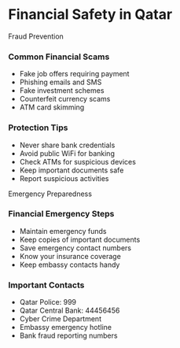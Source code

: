# Financial Safety in Qatar

<ContentSection>
  <IconHeading icon="shield">Fraud Prevention</IconHeading>

### Common Financial Scams

<ul>
  <li>Fake job offers requiring payment</li>
  <li>Phishing emails and SMS</li>
  <li>Fake investment schemes</li>
  <li>Counterfeit currency scams</li>
  <li>ATM card skimming</li>
</ul>

### Protection Tips

<ul>
  <li>Never share bank credentials</li>
  <li>Avoid public WiFi for banking</li>
  <li>Check ATMs for suspicious devices</li>
  <li>Keep important documents safe</li>
  <li>Report suspicious activities</li>
</ul>

</ContentSection>

<ContentSection>
  <IconHeading icon="alert">Emergency Preparedness</IconHeading>

### Financial Emergency Steps

<ul>
  <li>Maintain emergency funds</li>
  <li>Keep copies of important documents</li>
  <li>Save emergency contact numbers</li>
  <li>Know your insurance coverage</li>
  <li>Keep embassy contacts handy</li>
</ul>

### Important Contacts

<ul>
  <li>Qatar Police: 999</li>
  <li>Qatar Central Bank: 44456456</li>
  <li>Cyber Crime Department</li>
  <li>Embassy emergency hotline</li>
  <li>Bank fraud reporting numbers</li>
</ul>

</ContentSection>
